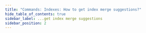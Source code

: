 ```yaml
---
title: "Commands: Indexes: How to get index merge suggestions?"
hide_table_of_contents: true
sidebar_label: ...get index merge suggestions
sidebar_position: 2
---
```





<LanguageSwitcher supportedLanguages={supportedLanguages} />

<LanguageContent language="csharp">
   <GetIndexMergeSuggestionsCsharp />
</LanguageContent>

<LanguageContent language="java">
   <GetIndexMergeSuggestionsJava />
</LanguageContent>

<LanguageContent language="http">
   <GetIndexMergeSuggestionsHttp />
</LanguageContent>


<!---
- [How to reset index?](../../../../client-api/commands/indexes/how-to/reset-index)
- [How to get index terms?](../../../../client-api/commands/indexes/how-to/get-index-terms)

-->